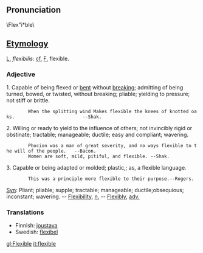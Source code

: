 {{Webster}}
== Pronunciation ==
\Flex"i*ble\

== [[Etymology]] ==
[[L.]] ''flexibilis'': [[cf.]] [[F.]] flexible.
===Adjective===
1. Capable of being flexed or [[bent]] without [[break]]ing; admitting of being turned, bowed, or twisted, without breaking; pliable; yielding to pressure; not stiff or brittle.

         When the splitting wind Makes flexible the knees of knotted oaks.                         --Shak.

2. Willing or ready to yield to the influence of others; not invincibly rigid or obstinate; tractable; manageable; ductile; easy and compliant; wavering.

         Phocion was a man of great severity, and no ways flexible to the will of the people.   --Bacon.
         Women are soft, mild, pitiful, and flexible. --Shak.
3. Capable or being adapted or molded; plastic,; as, a flexible language.
         This was a principle more flexible to their purpose.--Rogers.

[[Syn]]: Pliant; pliable; supple; tractable; manageable; ductile;obsequious; inconstant; wavering. -- [[Flexibility]], [[n.]] -- [[Flexibly]], [[adv.]]

===Translations===
*Finnish: [[joustava]]
*Swedish: [[flexibel]]

[[gl:Flexible]]
[[it:flexible]]